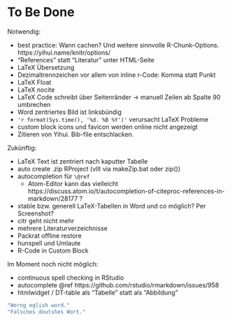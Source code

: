 # To Be Done {#tbd}

Notwendig:

- best practice: Wann cachen? Und weitere sinnvolle R-Chunk-Options. https://yihui.name/knitr/options/
- "References" statt "Literatur" unter HTML-Seite
- LaTeX Übersetzung
- Dezimaltrennzeichen vor allem von inline r-Code: Komma statt Punkt
- LaTeX Float
- LaTeX nocite
- LaTeX Code schreibt über Seitenränder -> manuell Zeilen ab Spalte 90 umbrechen
- Word zentriertes Bild ist linksbündig
- `'r format(Sys.time(), '%d. %B %Y')'` verursacht LaTeX Probleme
- custom block icons und favicon werden online nicht angezeigt
- Zitieren von Yihui. Bib-file entschlacken.

Zukünftig:

- LaTeX Text ist zentriert nach kaputter Tabelle
- auto create .zip RProject (vllt via makeZip.bat oder zip())
- autocompletion für `\@ref`
    - Atom-Editor kann das vielleicht https://discuss.atom.io/t/autocompletion-of-citeproc-references-in-markdown/28177 ?
- xtable bzw. generell LaTeX-Tabellen in Word und co möglich? Per Screenshot?
- citr geht nicht mehr
- mehrere Literaturverzeichnisse
- Packrat offline restore
- hunspell und Umlaute
- R-Code in Custom Block

Im Moment noch nicht möglich:

- continuous spell checking in RStudio
- autocomplete @ref https://github.com/rstudio/rmarkdown/issues/958
- htmlwidget / DT-table als "Tabelle" statt als "Abbildung"


<!-- Ein paar falsch geschriebene Wörter für das Spellchecking-Beispiel -->
```r
"Worng eglish word."
"Falsches deutshes Wort."
```

